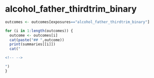 
# alcohol_father_thirdtrim_binary
```r
outcomes <- outcomes[exposures=="alcohol_father_thirdtrim_binary"]

for (i in 1:length(outcomes)) {
  outcome <- outcomes[i]
  cat(paste("## ",outcome))
  print(summaries[[i]])
  cat("

<!-- -->

")
}

```


